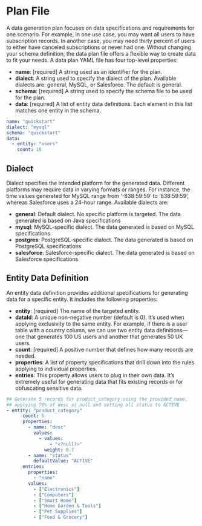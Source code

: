 # Plan File

A data generation plan focuses on data specifications and requirements for one scenario. For example, in one use case, you may want all users to have subscription records. In another case, you may need thirty percent of users to either have canceled subscriptions or never had one. Without changing your schema definition, the data plan file offers a flexible way to create data to fit your needs. A data plan YAML file has four top-level properties:

- **name**: [required] A string used as an identifier for the plan.
- **dialect**: A string used to specify the dialect of the plan. Available dialects are: general, MySQL, or Salesforce. The default is general.
- **schema**: [required] A string used to specify the schema file to be used for the plan.
- **data**: [required] A list of entity data definitions. Each element in this list matches one entity in the schema.

```yaml title="Sample Plan File to Generate MySQL Records Against the Quickstart Schema"
name: "quickstart"
dialect: "mysql"
schema: "quickstart"
data:
  - entity: "users"
    count: 10
```

## Dialect
Dialect specifies the intended platform for the generated data. Different platforms may require data in varying formats or ranges. For instance, the time values generated for MySQL range from ‘-838:59:59’ to ‘838:59:59’, whereas Salesforce uses a 24-hour range. Available dialects are:
- **general**: Default dialect. No specific platform is targeted. The data generated is based on Java specifications
- **mysql**: MySQL-specific dialect. The data generated is based on MySQL specifications
- **postgres**: PostgreSQL-specific dialect. The data generated is based on PostgreSQL specifications
- **salesforce**: Salesforce-specific dialect. The data generated is based on Salesforce specifications

## Entity Data Definition
An entity data definition provides additional specifications for generating data for a specific entity. It includes the following properties:

- **entity**: [required] The name of the targeted entity.
- **dataId**: A unique non-negative number (default is 0). It’s used when applying exclusivity to the same entity. For example, if there is a user table with a country column, we can use two entity data definitions—one that generates 100 US users and another that generates 50 UK users.
- **count**: [required] A positive number that defines how many records are needed.
- **properties**: A list of property specifications that drill down into the rules applying to individual properties.
- **entries**: This property allows users to plug in their own data. It’s extremely useful for generating data that fits existing records or for obfuscating sensitive data.

```yaml title="Sample Entity Data Definition"
## Generate 5 records for product_category using the provided name,
## applying 70% of desc as null and setting all status to ACTIVE
- entity: "product_category"
      count: 5
      properties:
        - name: "desc"
          values:
            - values:
                - "<?null?>"
              weight: 0.7
        - name: "status"
          defaultValue: "ACTIVE"
      entries:
        properties:
          - "name"
        values:
          - ["Electronics"]
          - ["Computers"]
          - ["Smart Home"]
          - ["Home Garden & Tools"]
          - ["Pet Supplies"]
          - ["Food & Grocery"]
```
